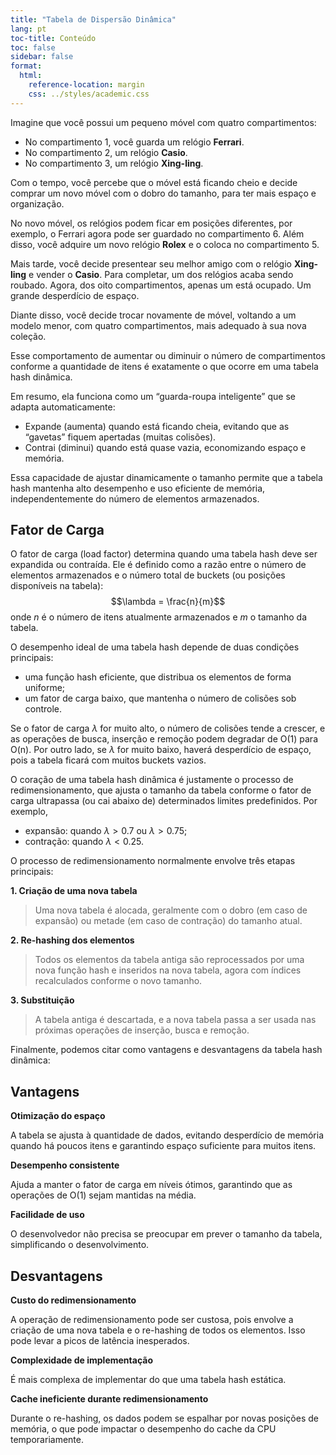 ```yaml
---
title: "Tabela de Dispersão Dinâmica"
lang: pt
toc-title: Conteúdo
toc: false
sidebar: false
format:
  html:
    reference-location: margin
    css: ../styles/academic.css
---
```



Imagine que você possui um pequeno móvel com quatro compartimentos:

- No compartimento 1, você guarda um relógio **Ferrari**.
- No compartimento 2, um relógio **Casio**.
- No compartimento 3, um relógio **Xing-ling**.

Com o tempo, você percebe que o móvel está ficando cheio e decide comprar um novo móvel com o dobro do tamanho, para ter mais espaço e organização.

No novo móvel, os relógios podem ficar em posições diferentes, por exemplo, o Ferrari agora pode ser guardado no compartimento 6. Além disso, você adquire um novo relógio **Rolex** e o coloca no compartimento 5.

Mais tarde, você decide presentear seu melhor amigo com o relógio **Xing-ling** e vender o **Casio**. Para completar, um dos relógios acaba sendo roubado. Agora, dos oito compartimentos, apenas um está ocupado. Um grande desperdício de espaço.

Diante disso, você decide trocar novamente de móvel, voltando a um modelo menor, com quatro compartimentos, mais adequado à sua nova coleção.

Esse comportamento de aumentar ou diminuir o número de compartimentos conforme a quantidade de itens é exatamente o que ocorre em uma tabela hash dinâmica.

Em resumo, ela funciona como um "guarda-roupa inteligente" que se adapta automaticamente:

- Expande (aumenta) quando está ficando cheia, evitando que as "gavetas" fiquem apertadas (muitas colisões).
- Contrai (diminui) quando está quase vazia, economizando espaço e memória.

Essa capacidade de ajustar dinamicamente o tamanho permite que a tabela hash mantenha alto desempenho e uso eficiente de memória, independentemente do número de elementos armazenados.

## Fator de Carga

O fator de carga (load factor) determina quando uma tabela hash deve ser expandida ou contraída.
Ele é definido como a razão entre o número de elementos armazenados e o número total de buckets (ou posições disponíveis na tabela):
$$\lambda = \frac{n}{m}$$
onde $n$ é o número de itens atualmente armazenados e $m$ o tamanho da tabela.


O desempenho ideal de uma tabela hash depende de duas condições principais:

- uma função hash eficiente, que distribua os elementos de forma uniforme;
- um fator de carga baixo, que mantenha o número de colisões sob controle.

Se o fator de carga $\lambda$ for muito alto, o número de colisões tende a crescer, e as operações de busca, inserção e remoção podem degradar de O(1) para O(n). Por outro lado, se $\lambda$ for muito baixo, haverá desperdício de espaço, pois a tabela ficará com muitos buckets vazios.

O coração de uma tabela hash dinâmica é justamente o processo de redimensionamento, que ajusta o tamanho da tabela conforme o fator de carga ultrapassa (ou cai abaixo de) determinados limites predefinidos. Por exemplo,

- expansão: quando $\lambda>0.7$ ou  $\lambda>0.75$;
- contração: quando $\lambda<0.25$.


O processo de redimensionamento normalmente envolve três etapas principais:


**1. Criação de uma nova tabela**

> Uma nova tabela é alocada, geralmente com o dobro (em caso de expansão) ou metade (em caso de contração) do tamanho atual.

**2. Re-hashing dos elementos**

> Todos os elementos da tabela antiga são reprocessados por uma nova função hash e inseridos na nova tabela, agora com índices recalculados conforme o novo tamanho.

**3. Substituição**

> A tabela antiga é descartada, e a nova tabela passa a ser usada nas próximas operações de inserção, busca e remoção.

Finalmente, podemos citar como vantagens e desvantagens da tabela hash dinâmica:

::: {.panel-tabset}

## Vantagens

**Otimização do espaço**

A tabela se ajusta à quantidade de dados, evitando desperdício de memória quando há poucos itens e garantindo espaço suficiente para muitos itens.

**Desempenho consistente**

Ajuda a manter o fator de carga em níveis ótimos, garantindo que as operações de O(1) sejam mantidas na média.

**Facilidade de uso**

O desenvolvedor não precisa se preocupar em prever o tamanho da tabela, simplificando o desenvolvimento.

## Desvantagens

**Custo do redimensionamento**

A operação de redimensionamento pode ser
custosa, pois envolve a criação de uma nova tabela e o re-hashing de todos os
elementos. Isso pode levar a picos de latência inesperados.

**Complexidade de implementação**

É mais complexa de implementar do que uma tabela hash estática.

**Cache ineficiente durante redimensionamento**

Durante o re-hashing, os dados podem se espalhar por novas posições de memória, o que pode impactar
o desempenho do cache da CPU temporariamente.
:::





